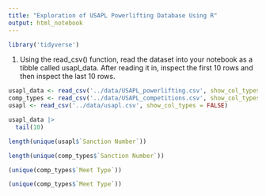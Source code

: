 ```yaml
---
title: "Exploration of USAPL Powerlifting Database Using R"
output: html_notebook
---
```

```r
library('tidyverse')
```

1. Using the read_csv() function, read the dataset into your notebook as a tibble called usapl_data. After reading it in, inspect the first 10 rows and then inspect the last 10 rows.

```r
usapl_data <- read_csv('../data/USAPL_powerlifting.csv', show_col_types = FALSE)
comp_types <- read_csv('../data/USAPL_competitions.csv', show_col_types = FALSE)
usapl <- read_csv('../data/usapl.csv', show_col_types = FALSE)
```

```r
usapl_data |> 
  tail(10)
```

```r
length(unique(usapl$`Sanction Number`))
```
```r
length(unique(comp_types$`Sanction Number`))
```
```r
(unique(comp_types$`Meet Type`))
```
```r
(unique(comp_types$`Meet Type`))
```


